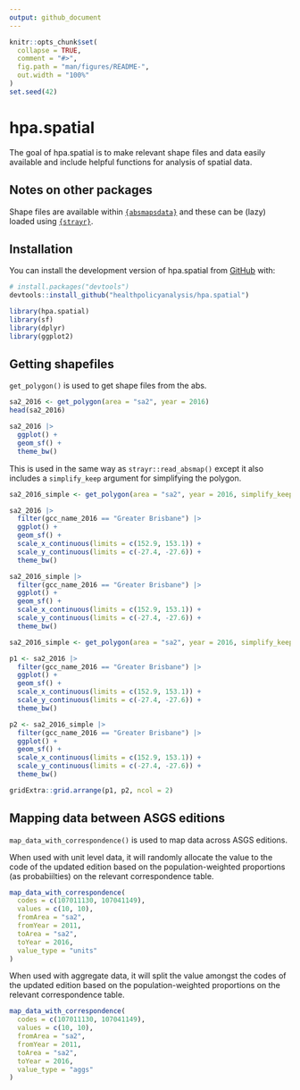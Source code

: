 ```yaml
---
output: github_document
---
```


<!-- README.md is generated from README.Rmd. Please edit that file -->

```r
knitr::opts_chunk$set(
  collapse = TRUE,
  comment = "#>",
  fig.path = "man/figures/README-",
  out.width = "100%"
)
set.seed(42)
```

# hpa.spatial

<!-- badges: start -->
<!-- badges: end -->

The goal of hpa.spatial is to make relevant shape files and data easily available and include helpful functions for analysis of spatial data.

## Notes on other packages

Shape files are available within [`{absmapsdata}`](https://github.com/wfmackey/absmapsdata) and these can be (lazy) loaded using [`{strayr}`](https://github.com/runapp-aus/strayr).


## Installation

You can install the development version of hpa.spatial from [GitHub](https://github.com/) with:

``` r
# install.packages("devtools")
devtools::install_github("healthpolicyanalysis/hpa.spatial")
```

```r
library(hpa.spatial)
library(sf)
library(dplyr)
library(ggplot2)
```

## Getting shapefiles

`get_polygon()` is used to get shape files from the abs.

```r
sa2_2016 <- get_polygon(area = "sa2", year = 2016)
head(sa2_2016)

sa2_2016 |>
  ggplot() +
  geom_sf() +
  theme_bw()
```

This is used in the same way as `strayr::read_absmap()` except it also includes a `simplify_keep` argument for simplifying the polygon.

```r
sa2_2016_simple <- get_polygon(area = "sa2", year = 2016, simplify_keep = 0.1)

sa2_2016 |>
  filter(gcc_name_2016 == "Greater Brisbane") |>
  ggplot() +
  geom_sf() +
  scale_x_continuous(limits = c(152.9, 153.1)) +
  scale_y_continuous(limits = c(-27.4, -27.6)) +
  theme_bw()

sa2_2016_simple |>
  filter(gcc_name_2016 == "Greater Brisbane") |>
  ggplot() +
  geom_sf() +
  scale_x_continuous(limits = c(152.9, 153.1)) +
  scale_y_continuous(limits = c(-27.4, -27.6)) +
  theme_bw()
```


```r
sa2_2016_simple <- get_polygon(area = "sa2", year = 2016, simplify_keep = 0.1)

p1 <- sa2_2016 |>
  filter(gcc_name_2016 == "Greater Brisbane") |>
  ggplot() +
  geom_sf() +
  scale_x_continuous(limits = c(152.9, 153.1)) +
  scale_y_continuous(limits = c(-27.4, -27.6)) +
  theme_bw()

p2 <- sa2_2016_simple |>
  filter(gcc_name_2016 == "Greater Brisbane") |>
  ggplot() +
  geom_sf() +
  scale_x_continuous(limits = c(152.9, 153.1)) +
  scale_y_continuous(limits = c(-27.4, -27.6)) +
  theme_bw()

gridExtra::grid.arrange(p1, p2, ncol = 2)
```


## Mapping data between ASGS editions

`map_data_with_correspondence()` is used to map data across ASGS editions.

When used with unit level data, it will randomly allocate the value to the code of the updated edition based on the population-weighted proportions (as probabiilties) on the relevant correspondence table.

```r
map_data_with_correspondence(
  codes = c(107011130, 107041149),
  values = c(10, 10),
  fromArea = "sa2",
  fromYear = 2011,
  toArea = "sa2",
  toYear = 2016,
  value_type = "units"
)
```

When used with aggregate data, it will split the value amongst the codes of the updated edition based on the population-weighted proportions on the relevant correspondence table.

```r
map_data_with_correspondence(
  codes = c(107011130, 107041149),
  values = c(10, 10),
  fromArea = "sa2",
  fromYear = 2011,
  toArea = "sa2",
  toYear = 2016,
  value_type = "aggs"
)
```


